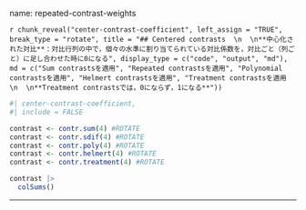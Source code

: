 name: repeated-contrast-weights

`r chunk_reveal("center-contrast-coefficient", left_assign = "TRUE", break_type = "rotate", title = "## Centered contrasts  \n  \n**中心化された対比**：対比行列の中で，個々の水準に割り当てられている対比係数を，対比ごと（列ごと）に足し合わせた時に0になる", display_type = c("code", "output", "md"), md = c("Sum contrastsを適用", "Repeated contrastsを適用", "Polynomial contrastsを適用", "Helmert contrastsを適用", "Treatment contrastsを適用  \n  \n**Treatment contrastsでは，0にならず，1になる**"))`

```r
#| center-contrast-coefficient,
#| include = FALSE

contrast <- contr.sum(4) #ROTATE
contrast <- contr.sdif(4) #ROTATE
contrast <- contr.poly(4) #ROTATE
contrast <- contr.helmert(4) #ROTATE
contrast <- contr.treatment(4) #ROTATE

contrast |>
  colSums()
```

---
